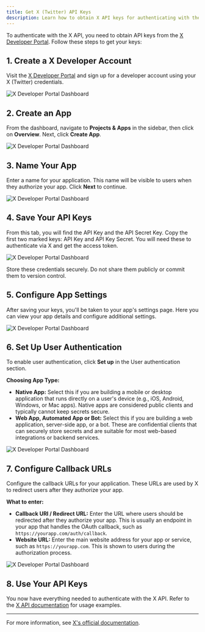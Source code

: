 ```yaml
---
title: Get X (Twitter) API Keys
description: Learn how to obtain X API keys for authenticating with the X API.
---
```



To authenticate with the X API, you need to obtain API keys from the [X Developer Portal](https://developer.x.com/). Follow these steps to get your keys:

<Steps>
    
<Step>

## 1. Create a X Developer Account

Visit the [X Developer Portal](https://developer.x.com/) and sign up for a developer account using your X (Twitter) credentials.

![X Developer Portal Dashboard](/images/x-api-keys-1.png)

</Step>
<Step>

## 2. Create an App

From the dashboard, navigate to **Projects & Apps** in the sidebar, then click on **Overview**. Next, click **Create App**.

![X Developer Portal Dashboard](/images/x-api-keys-2.png)

</Step>
<Step>

## 3. Name Your App

Enter a name for your application. This name will be visible to users when they authorize your app. Click **Next** to continue.

![X Developer Portal Dashboard](/images/x-api-keys-3.png)

</Step>
<Step>

## 4. Save Your API Keys

From this tab, you will find the API Key and the API Secret Key. Copy the first two marked keys: API Key and API Key Secret. You will need these to authenticate via X and get the access token.

![X Developer Portal Dashboard](/images/x-api-keys-4.png)

<Callout type="warn">Store these credentials securely. Do not share them publicly or commit them to version control.</Callout>

</Step>

<Step>

## 5. Configure App Settings

After saving your keys, you'll be taken to your app's settings page. Here you can view your app details and configure additional settings.

![X Developer Portal Dashboard](/images/x-api-keys-5.png)

</Step>
<Step>

## 6. Set Up User Authentication

To enable user authentication, click **Set up** in the User authentication section.

**Choosing App Type:**

- **Native App:** Select this if you are building a mobile or desktop application that runs directly on a user's device (e.g., iOS, Android, Windows, or Mac apps). Native apps are considered public clients and typically cannot keep secrets secure.
- **Web App, Automated App or Bot:** Select this if you are building a web application, server-side app, or a bot. These are confidential clients that can securely store secrets and are suitable for most web-based integrations or backend services.

![X Developer Portal Dashboard](/images/x-api-keys-6.png)

## 7. Configure Callback URLs

Configure the callback URLs for your application. These URLs are used by X to redirect users after they authorize your app.

**What to enter:**

- **Callback URI / Redirect URL:** Enter the URL where users should be redirected after they authorize your app. This is usually an endpoint in your app that handles the OAuth callback, such as `https://yourapp.com/auth/callback`.
- **Website URL:** Enter the main website address for your app or service, such as `https://yourapp.com`. This is shown to users during the authorization process.

![X Developer Portal Dashboard](/images/x-api-keys-7.png)

</Step>
<Step>

## 8. Use Your API Keys

You now have everything needed to authenticate with the X API. Refer to the [X API documentation](https://developer.x.com/en/docs) for usage examples.

</Step>
</Steps>

---

For more information, see [X's official documentation](https://developer.x.com/en/docs/authentication/oauth-1-0a).
